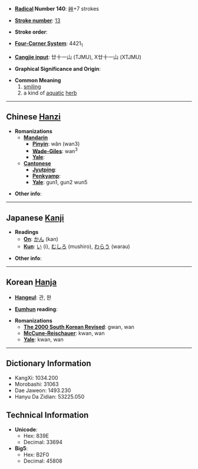 * '''[[Wiktionary:Chinese radical index| Radical]] Number 140''': [[Wiktionary:Chinese radical index 艸|艸]]+7 strokes

* '''[[Wiktionary:Chinese total strokes index|Stroke number]]''': [[Wiktionary:Chinese total strokes index 13|13]]

* '''Stroke order''': 

* '''[[Wiktionary:Chinese four corner index|Four-Corner System]]''': 4421<sub>1</sub>

* '''[[Wiktionary:Chinese Cangjie index|Cangjie input]]''': 廿十一山 (TJMU), X廿十一山 (XTJMU)

* '''Graphical Significance and Origin''': 

* '''Common Meaning'''
*#[[smiling]]
*# a kind of [[aquatic]] [[herb]]

----

== Chinese [[Hanzi]] ==

* '''Romanizations'''
** '''[[Mandarin]]'''
*** '''[[Pinyin]]''': wǎn (wan3)
*** '''[[Wade-Giles]]''': wan<sup>3</sup>
*** '''[[Yale]]''': 
** '''[[Cantonese]]'''
*** '''[[Jyutping]]''':
*** '''[[Penkyamp]]''': 
*** '''[[Yale]]''': gun1, gun2 wun5

* '''Other info''': 

----

== Japanese [[Kanji]] ==

* '''Readings'''
** '''[[On]]''': [[かん]] (kan)
** '''[[Kun]]''': [[い]] (i), [[むしろ]] (mushiro), [[わらう]] (warau)

* '''Other info''':  

----

== Korean [[Hanja]] ==

* '''[[Hangeul]]''': 관, 완

* '''[[Eumhun]] reading''': 

* '''Romanizations'''
** '''[[The 2000 South Korean Revised Romanization|The 2000 South Korean Revised]]''': gwan, wan
** '''[[McCune-Reischauer]]''': kwan, wan
** '''[[Yale]]''': kwan, wan

----

== Dictionary Information ==

* KangXi: 1034.200
* Morobashi: 31063
* Dae Jaweon: 1493.230
* Hanyu Da Zidian: 53225.050

== Technical Information ==

* '''Unicode''':
** Hex: 839E
** Decimal: 33694
* '''Big5''':
** Hex: B2F0
** Decimal: 45808